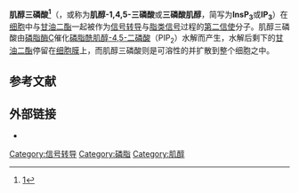 {{Expand |time=2011-09-16T10:10:45+00:00 }}
{{Chembox
| Name = 肌醇三磷酸三阴离子<br />（1D-myo-inositol 1,4,5-trisphosphate ）
| ImageFile = 1D-myo-Inositol-1,4,5-trisphosphat.svg
| ImageSize = 200px
| ImageCaption = 肌醇三磷酸三阴离子
| IUPACName = [(1''R'',2''S'',3''R'',4''R'',5''S'',6''R'')-2,3,5-trihydroxy-4,6-diphosphonooxycyclohexyl] dihydrogen phosphate
| OtherNames = IP<sub>3</sub>; Triphosphoinositol; Inositol 1,4,5-trisphosphate
|Section1={{Chembox Identifiers
| CASNo = 85166-31-0
| CASNo_Ref = {{cascite|correct|CAS}}
|  IUPHAR_ligand  =  4222
|  PubChem  =  439456
|  ChemSpiderID  =  388562
|  SMILES  =  [C@H]1([C@@H]([C@H]([C@@H]([C@H]([C@@H]1OP(=O)(O)O)O)OP(=O)(O)O)OP(=O)(O)O)O)O
|  InChI  =  1/C6H15O15P3/c7-1-2(8)5(20-23(13,14)15)6(21-24(16,17)18)3(9)4(1)19-22(10,11)12/h1-9H,(H2,10,11,12)(H2,13,14,15)(H2,16,17,18)/t1-,2+,3+,4-,5-,6-/m1/s1
|  InChIKey  =  MMWCIQZXVOZEGG-XJTPDSDZBF
|  StdInChI  =  1S/C6H15O15P3/c7-1-2(8)5(20-23(13,14)15)6(21-24(16,17)18)3(9)4(1)19-22(10,11)12/h1-9H,(H2,10,11,12)(H2,13,14,15)(H2,16,17,18)/t1-,2+,3+,4-,5-,6-/m1/s1
|  StdInChIKey  =  MMWCIQZXVOZEGG-XJTPDSDZSA-N
}}
|Section2={{Chembox Properties
| Formula = C<sub>6</sub>H<sub>15</sub>O<sub>15</sub>P<sub>3</sub>
| MolarMass = 420.096 g/mol
| Appearance = 
| Density = 
| MeltingPt = 
| BoilingPt = 
| Solubility =
  }}
|Section3={{Chembox Hazards
| MainHazards = 
| FlashPt = 
| AutoignitionPt =
  }}
}}

'''肌醇三磷酸<ref>[http://www.term.gov.cn/pages/homepage/result2.jsp?id=319125&subid=10001801&subject=%E7%BB%86%E8%83%9E%E9%80%9A%E4%BF%A1%E4%B8%8E%E4%BF%A1%E5%8F%B7%E8%BD%AC%E5%AF%BC&subsys=%E7%BB%86%E8%83%9E%E7%94%9F%E7%89%A9%E5%AD%A6]{{dead link|date=2018年4月 |bot=InternetArchiveBot |fix-attempted=yes }}</ref>'''（{{lang-en|Inositol trisphosphate}}，或称为'''肌醇-1,4,5-三磷酸'''或'''三磷酸肌醇'''，简写为'''InsP<sub>3</sub>'''或'''IP<sub>3</sub>'''）在[[细胞|细胞]]中与[[甘油二酯|甘油二酯]]一起被作为[[信号转导|信号转导]]与[[脂类信号|脂类信号]]过程的[[第二信使|第二信使]]分子。肌醇三磷酸由[[磷脂酶C|磷脂酶C]]催化[[磷脂酰肌醇-4,5-二磷酸|磷脂酰肌醇-4,5-二磷酸]]（PIP<sub>2</sub>）水解而产生，水解后剩下的[[甘油二酯|甘油二酯]]停留在[[细胞膜|细胞膜]]上，而肌醇三磷酸则是可溶性的并扩散到整个细胞之中。

==参考文献==
{{reflist}}
==外部链接==
* {{MeshName|Inositol+1,4,5-Trisphosphate}}

{{磷脂}}
{{Lipid signaling}}
{{Biochem-stub}}

[[Category:信号转导|Category:信号转导]]
[[Category:磷脂|Category:磷脂]]
[[Category:肌醇|Category:肌醇]]